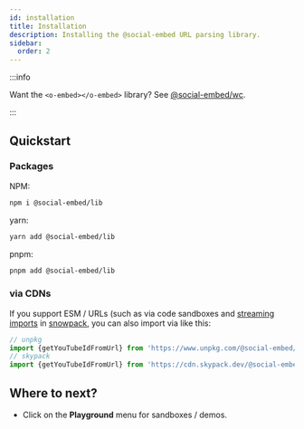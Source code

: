 ```yaml
---
id: installation
title: Installation
description: Installing the @social-embed URL parsing library.
sidebar:
  order: 2
---
```


:::info

Want the `<o-embed></o-embed>` library? See [@social-embed/wc](/wc/).

:::

## Quickstart

### Packages

NPM:

```bash
npm i @social-embed/lib
```

yarn:

```bash
yarn add @social-embed/lib
```

pnpm:

```bash
pnpm add @social-embed/lib
```

### via CDNs

If you support ESM / URLs (such as via code sandboxes and [streaming imports] in [snowpack], you can also import via like this:

```typescript
// unpkg
import {getYouTubeIdFromUrl} from 'https://www.unpkg.com/@social-embed/lib?module';
// skypack
import {getYouTubeIdFromUrl} from 'https://cdn.skypack.dev/@social-embed/lib';
```

[streaming imports]: https://www.snowpack.dev/guides/streaming-imports
[snowpack]: https://www.snowpack.dev

## Where to next?

- Click on the **Playground** menu for sandboxes / demos.
